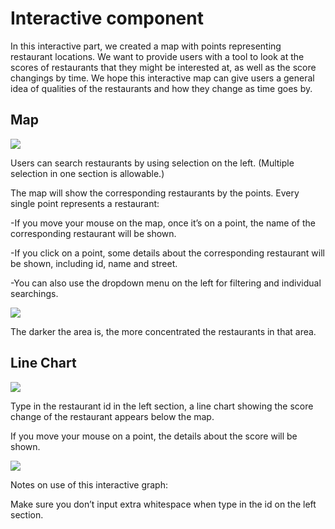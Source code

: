 # Interactive component

In this interactive part, we created a map with points representing restaurant locations. We want to provide users with a tool to look at the
scores of restaurants that they might be interested at, as well as the score changings by time. We hope this interactive map can give users a general idea of qualities of the restaurants and how they change as time goes by.

## Map

![](docs/Images/Image_1.png)

Users can search restaurants by using selection on the left. (Multiple selection in one section is allowable.)

The map will show the corresponding restaurants by the points. Every single point represents a restaurant:

-If you move your mouse on the map, once it’s on a point, the name of the corresponding restaurant will be shown.

-If you click on a point, some details about the corresponding restaurant will be shown, including id, name and street.

-You can also use the dropdown menu on the left for filtering and individual searchings.

![](docs/Images/Image_2.png)

The darker the area is, the more concentrated the restaurants in that area.



## Line Chart

![](docs/Images/Image_3.png)

Type in the restaurant id in the left section, a line chart showing the score change of the restaurant appears below the map.

If you move your mouse on a point, the details about the score will be shown.

![](docs/Images/Image_4.png)

Notes on use of this interactive graph:

Make sure you don’t input extra whitespace when type in the id on the left section.
